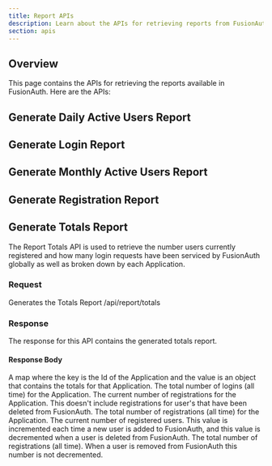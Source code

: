 ```yaml
---
title: Report APIs
description: Learn about the APIs for retrieving reports from FusionAuth.
section: apis
---
```


## Overview

This page contains the APIs for retrieving the reports available in FusionAuth. Here are the APIs:


## Generate Daily Active Users Report

<Report reportPrefix="dailyActiveUsers" reportType="daily active users" reportDescription reportJSON="dailyActiveUsers.json" reportURI="daily-active-user" reportUnit="days" />

## Generate Login Report

<Report reportPrefix="hourlyCounts"
        reportType="logins"
        reportDescription="The report is always generated in hours. if you want to calculate daily logins, you'll need to roll up the results in the response."
        reportJSON="logins.json"
        reportURI="login"
        reportUnit="hours" />

## Generate Monthly Active Users Report

<Report reportPrefix="monthlyActiveUsers" reportType="monthly active users" reportDescription="The report is always generated using months as the interval." reportJSON="monthlyActiveUsers.json" reportURI="monthly-active-user" reportUnit="months" />

## Generate Registration Report

<Report reportPrefix="hourlyCounts" reportType="registrations" reportDescription="The report is always generated in hours. if you want to calculate daily registrations, you'll need to roll up the results in the response." reportJSON="registrations.json" reportURI="registration" reportUnit="hours" />

## Generate Totals Report

The Report Totals API is used to retrieve the number users currently registered and how many login requests have been serviced by FusionAuth globally as well as broken down by each Application.

### Request

<APIAuthentication icon="lock">Generates the Totals Report</APIAuthentication>
<APIURI method="GET">/api/report/totals</APIURI>

### Response

The response for this API contains the generated totals report.

<StandardGetResponseCodes />

#### Response Body

<APIBlock>
  <APIField name="applicationTotals">
    A map where the key is the Id of the Application and the value is an object that contains the totals for that Application.
  </APIField>
  <APIField name="applicationTotals[id].logins" type="Integer">
    The total number of logins (all time) for the Application.
  </APIField>
  <APIField name="applicationTotals[id].registrations" type="Integer">
    The current number of registrations for the Application. This doesn't include registrations for user's that have been deleted from FusionAuth.
  </APIField>
  <APIField name="applicationTotals[id].totalRegistrations" type="Integer">
    The total number of registrations (all time) for the Application.
  </APIField>
  <APIField name="globalRegistrations" type="Integer">
    The current number of registered users. This value is incremented each time a new user is added to FusionAuth, and this value is decremented when a user is deleted from FusionAuth.
  </APIField>
  <APIField name="totalGlobalRegistrations" type="Integer">
    The total number of registrations (all time). When a user is removed from FusionAuth this number is not decremented.
  </APIField>
</APIBlock>

<JSON title="Example Response JSON" src="reports/totals.json" />

